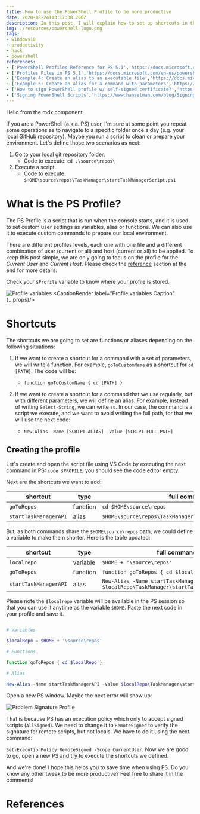 ```yaml
---
title: How to use the PowerShell Profile to be more productive
date: 2020-08-24T13:17:38.760Z
description: In this post, I will explain how to set up shortcuts in the PowerShell Profile. This is useful to save time when we are executing routine actions like moving to one directory or running a script with a long path. Everything in this article works for PowerShell 5.1 and later. 
img: ./resources/powershell-logo.png
tags:
- windows10
- productivity
- hack
- powershell
references:
- ['PowerShell Profiles Reference for PS 5.1','https://docs.microsoft.com/en-us/powershell/module/microsoft.powershell.core/about/about_profiles?view=powershell-5.1']
- ['Profiles Files in PS 5.1','https://docs.microsoft.com/en-us/powershell/module/microsoft.powershell.core/about/about_profiles?view=powershell-5.1#the-profile-files']
- ['Example 4: Create an alias to an executable file','https://docs.microsoft.com/en-us/powershell/module/microsoft.powershell.utility/set-alias?view=powershell-5.1#example-4--create-an-alias-to-an-executable-file']
- ['Example 5: Create an alias for a command with parameters','https://docs.microsoft.com/en-us/powershell/module/microsoft.powershell.utility/set-alias?view=powershell-5.1#example-4--create-an-alias-to-an-executable-file']
- ['How to sign PowerShell profile w/ self-signed certificate?','https://www.tenforums.com/general-support/107659-how-sign-powershell-profile-w-self-signed-certificate.html']
- ['Signing PowerShell Scripts','https://www.hanselman.com/blog/SigningPowerShellScripts.aspx']
--- 
```


<AlertRender type="info">Hello from the mdx component</AlertRender>

If you are a PowerShell (a.k.a. PS) user, I'm sure at some point you repeat some operations as to navigate to a specific folder once a day (e.g. your local GitHub repository). Maybe you run a script to clean or prepare your environment. Let's define those two scenarios as next:

1. Go to your local git repository folder.
	* Code to execute: `cd .\source\repos\`
2. Execute a script.
	* Code to execute: `$HOME\source\repos\TaskManager\startTaskManagerScript.ps1`

# What is the PS Profile?

The PS Profile is a script that is run when the console starts, and it is used to set custom user settings as variables, alias or functions. We can also use it to execute custom commands to prepare our local environment.

There are different profiles levels, each one with one file and a different combination of user (current or all) and host (current or all) to be applied. To keep this post simple, we are only going to focus on the profile for the _Current User_ and _Current Host_. Please check the [reference](#references) section at the end for more details.

Check your  `$Profile` variable to know where your profile is stored. 

![Profile variables](./resources/2020-08-26-configuring-powershell-profile/Profile-variable.png)
<CaptionRender label="Profile variables Caption" {...props}/>

# Shortcuts

The shortcuts we are going to set are functions or aliases depending on the following situations:
1. If we want to create a shortcut for a command with a set of parameters, we will write a function. For example, `goToCustomName` as a shortcut for `cd [PATH]`. The code will be:
	*  `function goToCustomName { cd [PATH] }`

2. If we want to create a shortcut for a command that we use regularly, but with different parameters, we will define an alias. For example, instead of writing `Select-String`, we can write `ss`. In our case, the command is a script we execute, and we want to avoid writing the full path, for that we will use the next code:
	*  `New-Alias -Name [SCRIPT-ALIAS] -Value [SCRIPT-FULL-PATH]`

## Creating the profile
 
 Let's create and open the script file using VS Code by executing the next command in PS: `code $PROFILE`, you should see the code editor empty.

Next are the shortcuts we want to add:

| shortcut              | type     | full command                                                |
| --------------------- | -------- | ----------------------------------------------------------- |
| `goToRepos`           | function | `cd $HOME\source\repos`                                     |
| `startTaskManagerAPI` | alias    | `$HOME\source\repos\TaskManager\startTaskManagerScript.ps1` |

But, as both commands share the `$HOME\source\repos` path, we could define a variable to make them shorter. Here is the table updated:

| shortcut              | type     | full command                                                                                   |
| --------------------- | -------- | ---------------------------------------------------------------------------------------------- |
| `localrepo`           | variable | `$HOME + '\source\repos'`                                                                      |
| `goToRepos`           | function | `function goToRepos { cd $localRepo }`                                                         |
| `startTaskManagerAPI` | alias    | `New-Alias -Name startTaskManagerAPI -Value $localRepo\TaskManager\startTaskManagerScript.ps1` |

Please note the `$localrepo` variable will be available in the PS session so that you can use it anytime as the variable `$HOME`. Paste the next code in your profile and save it.

```powershell

# Variables

$localRepo = $HOME + '\source\repos'

# Functions

function goToRepos { cd $localRepo }

# Alias

New-Alias -Name startTaskManagerAPI -Value $localRepo\TaskManager\startTaskManagerScript.ps1
```
Open a new PS window. Maybe the next error will show up:

![Problem Signature Profile](./resources/2020-08-26-configuring-powershell-profile/digitally-signed-problem.png)

That is because PS has an execution policy which only to accept signed scripts (`AllSigned`). We need to change it to `RemoteSigned` to verify the signature for remote scripts, but not locals. We have to do it using the next command:

`Set-ExecutionPolicy RemoteSigned -Scope CurrentUser`. Now we are good to go, open a new PS and try to execute the shortcuts we defined.

<!-- <p  align="center">
	<img  src="resources/2020-08-26-configuring-powershell-profile/shortcuts-execution.png"  alt="Shortcuts execution">
</p> -->

And we're done! I hope this helps you to save time when using PS. Do you know any other tweak to be more productive? Feel free to share it in the comments!

# References
